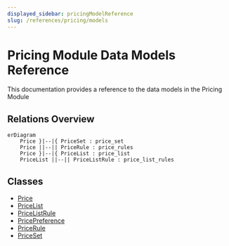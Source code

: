 ```yaml
---
displayed_sidebar: pricingModelReference
slug: /references/pricing/models
---
```



# Pricing Module Data Models Reference

This documentation provides a reference to the data models in the Pricing Module

## Relations Overview

```mermaid
erDiagram
	Price }|--|{ PriceSet : price_set
	Price ||--|| PriceRule : price_rules
	Price }|--|{ PriceList : price_list
	PriceList ||--|| PriceListRule : price_list_rules

```

## Classes

- [Price](../../pricing_models/classes/pricing_models.Price/page.mdx)
- [PriceList](../../pricing_models/classes/pricing_models.PriceList/page.mdx)
- [PriceListRule](../../pricing_models/classes/pricing_models.PriceListRule/page.mdx)
- [PricePreference](../../pricing_models/classes/pricing_models.PricePreference/page.mdx)
- [PriceRule](../../pricing_models/classes/pricing_models.PriceRule/page.mdx)
- [PriceSet](../../pricing_models/classes/pricing_models.PriceSet/page.mdx)
